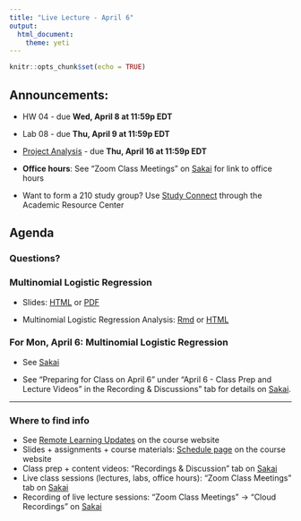```yaml
---
title: "Live Lecture - April 6"
output: 
  html_document: 
    theme: yeti
---
```


```r
knitr::opts_chunk$set(echo = TRUE)
```

## Announcements: 

- HW 04 - due **Wed, April 8 at 11:59p EDT**

- Lab 08 - due **Thu, April 9 at 11:59p EDT**

- [Project Analysis](https://www2.stat.duke.edu/courses/Spring20/sta210.001/project/project.html) - due **Thu, April 16 at 11:59p EDT**

- **Office hours**: See "Zoom Class Meetings" on [Sakai](https://sakai.duke.edu) for link to office hours

- Want to form a 210 study group? Use [Study Connect](https://arc.duke.edu/study-connect) through the Academic Resource Center

## Agenda

### Questions? 

### Multinomial Logistic Regression

- Slides: [HTML](https://www2.stat.duke.edu/courses/Spring20/sta210.001/slides/lec-slides/16-multinom-logistic-pt1.html) or [PDF](https://www2.stat.duke.edu/courses/Spring20/sta210.001/slides/lec-slides/16-multinom-logistic-pt1.pdf)

- Multinomial Logistic Regression Analysis: [Rmd](https://www2.stat.duke.edu/courses/Spring20/sta210.001/appex/multinom-logistic.Rmd) or [HTML](https://www2.stat.duke.edu/courses/Spring20/sta210.001/appex/multinom-logistic.html)


### For Mon, April 6: Multinomial Logistic Regression

- See  [Sakai](https://sakai.duke.edu)

- See "Preparing for Class on April 6" under "April 6 - Class Prep and Lecture Videos" in the Recording & Discussions" tab for details on [Sakai](https://sakai.duke.edu). 


<hr>


### Where to find info
- See [Remote Learning Updates](https://www2.stat.duke.edu/courses/Spring20/sta210.001/covid-19-updates.html) on the course website
- Slides + assignments + course materials: [Schedule page](https://www2.stat.duke.edu/courses/Spring20/sta210.001/schedule.html) on the course website
- Class prep + content videos: "Recordings & Discussion" tab on [Sakai](https://sakai.duke.edu)
- Live class sessions (lectures, labs, office hours): "Zoom Class Meetings" tab on [Sakai](https://sakai.duke.edu)
- Recording of live lecture sessions: "Zoom Class Meetings" -> "Cloud Recordings" on [Sakai](https://sakai.duke.edu)


